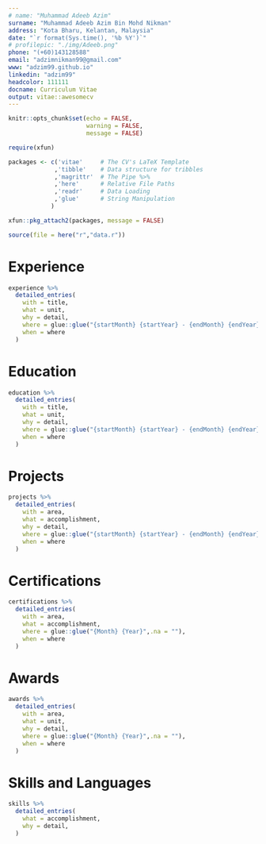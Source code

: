 ```yaml
---
# name: "Muhammad Adeeb Azim"
surname: "Muhammad Adeeb Azim Bin Mohd Nikman"
address: "Kota Bharu, Kelantan, Malaysia"
date: "`r format(Sys.time(), '%b %Y')`"
# profilepic: "./img/Adeeb.png"
phone: "(+60)143128588"
email: "adzimnikman99@gmail.com"
www: "adzim99.github.io"
linkedin: "adzim99"
headcolor: 111111
docname: Curriculum Vitae
output: vitae::awesomecv
---
```


```r
knitr::opts_chunk$set(echo = FALSE,
                      warning = FALSE,
                      message = FALSE)

require(xfun)

packages <- c('vitae'     # The CV's LaTeX Template
             ,'tibble'    # Data structure for tribbles
             ,'magrittr'  # The Pipe %>%
             ,'here'      # Relative File Paths
             ,'readr'     # Data Loading
             ,'glue'      # String Manipulation
            )

xfun::pkg_attach2(packages, message = FALSE)

source(file = here("r","data.r"))

```

<!-- # Summary -->

<!-- ```{r SUMMARY} -->

<!-- summary %>% -->
<!--   detailed_entries( -->
<!--     why = detail, -->
<!--   ) -->

<!-- ``` -->

# Experience

```r

experience %>%
  detailed_entries(
    with = title,
    what = unit,
    why = detail,
    where = glue::glue("{startMonth} {startYear} - {endMonth} {endYear}",.na = ""),
    when = where
  )

```

# Education

```r

education %>%
  detailed_entries(
    with = title,
    what = unit,
    why = detail,
    where = glue::glue("{startMonth} {startYear} - {endMonth} {endYear}",.na = ""),
    when = where
  )

```

# Projects

```r

projects %>%
  detailed_entries(
    with = area,
    what = accomplishment,
    why = detail,
    where = glue::glue("{startMonth} {startYear} - {endMonth} {endYear}",.na = ""),
    when = where
  )

```

# Certifications

```r

certifications %>%
  detailed_entries(
    with = area,
    what = accomplishment,
    where = glue::glue("{Month} {Year}",.na = ""),
    when = where
  )

```

# Awards

```r

awards %>%
  detailed_entries(
    with = area,
    what = unit,
    why = detail,
    where = glue::glue("{Month} {Year}",.na = ""),
    when = where
  )

```

# Skills and Languages

```r

skills %>%
  detailed_entries(
    what = accomplishment,
    why = detail,
  )

```

